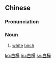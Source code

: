 {{also|白桦}}
==Chinese==
{{zh-forms|s=白桦}}

===Pronunciation===
{{zh-pron
|m=báihuà
|cat=n
}}

===Noun===
{{zh-noun}}

# [[white]] [[birch]]

[[ko:白樺]]
[[hu:白樺]]
[[sv:白樺]]